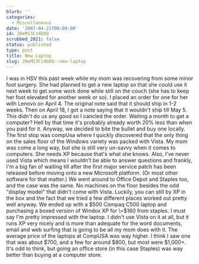 ```yaml
---
blurb: ''
categories:
  - Miscellaneous
date: '2007-04-21T00:00:00'
id: 20eM13Cz4bDQ
scrubbed_2021: false
status: published
type: post
title: New Laptop
slug: 20eM13Cz4bDQ--new-laptop
---
```


I was in HSV this past week while my mom was recovering from some
minor foot surgery. She had planned to get a new laptop so that she
could use it next week to get some work done while still on the
couch (she has to keep her foot elevated for another week or so). I
placed an order for one for her with Lenovo on April 4. The
original note said that it should ship in 1-2 weeks. Then on April
18, I got a note saying that it wouldn't ship till May 5. This
didn't do us any good so I cancled the order. Waiting a month to
get a computer? Hell by that time it's probably already worth 20%
less than when you paid for it. Anyway, we decided to bite the
bullet and buy one locally. The first stop was compUsa where I
quickly discovered that the only thing on the sales floor of the
Windows variety was packed with Vista. My mom was come a long way,
but she is still very un-savvy when it comes to computers. She
needs XP because that's what she knows. Also, I've never used Vista
which means I wouldn't be able to answer questions and frankly, I'm
a big fan of waiting till after the first major service patch has
been released before moving onto a new Microsoft platform. (Or most
other software for that matter.) We went around to Office Depot and
Staples too, and the case was the same. No machines on the floor
besides the odd "display model" that didn't come with Vista.
Luckily, you can still by XP in the box and the fact that we tried
a few different places worked out pretty well anyway. We ended up
with a $500 Compaq C500 laptop and purchasing a boxed version of
Windox XP for \~$160 from staples. I must say I'm pretty impressed
with the laptop. I didn't use Vista on it at all, but it runs XP
very nicely and is more than adequate for the word documents, email
and web surfing that is going to be all my mom does with it. The
average price of the laptops at CompUSA was way higher. I think I
saw one that was about $700, and a few for around $800, but most
were $1,000+. It's odd to think, but going an office store (in this
case Staples) was way better than buying at a computer store.
